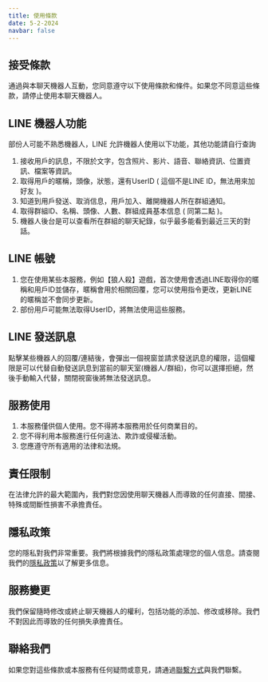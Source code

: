 ```yaml
---
title: 使用條款
date: 5-2-2024
navbar: false
---
```


## 接受條款

通過與本聊天機器人互動，您同意遵守以下使用條款和條件。如果您不同意這些條款，請停止使用本聊天機器人。

## LINE 機器人功能

部份人可能不熟悉機器人，LINE 允許機器人使用以下功能，其他功能請自行查詢

1. 接收用戶的訊息，不限於文字，包含照片、影片、語音、聯絡資訊、位置資訊、檔案等資訊。
2. 取得用戶的暱稱，頭像，狀態，還有UserID ( 這個不是LINE ID，無法用來加好友 )。
3. 知道到用戶發送、取消信息，用戶加入、離開機器人所在群組通知。
4. 取得群組ID、名稱、頭像、人數、群組成員基本信息 ( 同第二點 )。
5. 機器人後台是可以查看所在群組的聊天紀錄，似乎最多能看到最近三天的對話。

## LINE 帳號

1. 您在使用某些本服務，例如【狼人殺】遊戲，首次使用會透過LINE取得你的暱稱和用戶ID並儲存，暱稱會用於相關回覆，您可以使用指令更改，更新LINE 的暱稱並不會同步更新。
2. 部份用戶可能無法取得UserID，將無法使用這些服務。

## LINE 發送訊息

點擊某些機器人的回覆/連結後，會彈出一個視窗並請求發送訊息的權限，這個權限是可以代替自動發送訊息到當前的聊天室(機器人/群組)，你可以選擇拒絕，然後手動輸入代替，關閉視窗後將無法發送訊息。

## 服務使用

1. 本服務僅供個人使用。您不得將本服務用於任何商業目的。
2. 您不得利用本服務進行任何違法、欺詐或侵權活動。
3. 您應遵守所有適用的法律和法規。

## 責任限制

在法律允許的最大範圍內，我們對您因使用聊天機器人而導致的任何直接、間接、特殊或間斷性損害不承擔責任。

## 隱私政策

您的隱私對我們非常重要。我們將根據我們的隱私政策處理您的個人信息。請查閱我們的[隱私政策](./privacy)以了解更多信息。

## 服務變更

我們保留隨時修改或終止聊天機器人的權利，包括功能的添加、修改或移除。我們不對因此而導致的任何損失承擔責任。

## 聯絡我們

如果您對這些條款或本服務有任何疑問或意見，請通過[聯繫方式](/contact)與我們聯繫。
